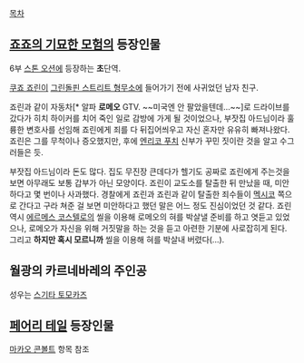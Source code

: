 [[목차]]
== [[죠죠의 기묘한 모험]]의 등장인물 ==
6부 [[스톤 오션]]에 등장하는 '''초'''단역.

[[쿠죠 죠린]]이 [[그린돌핀 스트리트 형무소]]에 들어가기 전에 사귀었던 남자 친구.
 
죠린과 같이 자동차[* 알파 '''로메오''' GTV. ~~미국엔 안 팔았을텐데...~~]로 드라이브를 갔다가 히치 하이커를 치어 죽인 일로 감방에 가게 될 것이었으나, 부잣집 아드님이라 훌륭한 변호사를 선임해 죠린에게 죄를 다 뒤집어씌우고 자신 혼자만 유유히 빠져나왔다. 죠린은 그를 무척이나 증오했지만, 후에 [[엔리코 푸치]] 신부가 꾸민 짓이란 것을 알고 수그러들은 듯.

부잣집 아드님이라 돈도 많다. 집도 무진장 큰데다가 헬기도 공짜로 죠린에게 주는것을 보면 아무래도 보통 갑부가 아닌 모양이다. 죠린이 교도소를 탈출한 뒤 만났을 때, 미안하다고 몇 번이나 사과했다. 경찰에게 죠린과 죠린과 같이 탈출한 죄수들이 [[멕시코]] 쪽으로 간다고 구라 쳐준 걸 보면 미안하다고 했던 말은 어느 정도 진심이었던 것 같다. 죠린 역시 [[에르메스 코스텔로]]의 씰을 이용해 로메오의 혀를 박살낼 준비를 하고 엿듣고 있었으나, 로메오가 자신을 위해 거짓말을 하는 것을 듣고 아련한 기분에 사로잡히게 된다. 그리고 '''하지만 혹시 모르니까''' 씰을 이용해 혀를 박살내 버렸다(...).


== 월광의 카르네바레의 주인공 ==
성우는 [[스기타 토모카즈]]
 
== [[페어리 테일]] 등장인물 ==
[[마카오 콘볼트]] 항목 참조
